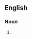 ==English==
{{wikipedia|The Protestant Ethic and the Spirit of Capitalism}}

===Noun===
{{en-noun|-}}

# {{alternative form of|Protestant work ethic|lang=en}}